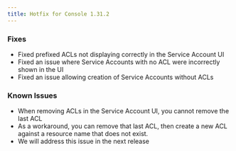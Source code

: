 ```yaml
---
title: Hotfix for Console 1.31.2
---
```


### Fixes
- Fixed prefixed ACLs not displaying correctly in the Service Account UI
- Fixed an issue where Service Accounts with no ACL were incorrectly shown in the UI
- Fixed an issue allowing creation of Service Accounts without ACLs

### Known Issues
- When removing ACLs in the Service Account UI, you cannot remove the last ACL
 - As a workaround, you can remove that last ACL, then create a new ACL against a resource name that does not exist.
 - We will address this issue in the next release
